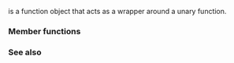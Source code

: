 {{cpp/title|pointer_to_unary_function}}
{{cpp/utility/functional/navbar}}
{{ddcl|deprecated=c++11|until=c++17|
template&lt; 
    class Arg, 
    class Result 
&gt; class pointer_to_unary_function : public std::unary_function&lt;Arg, Result&gt;;
}}

{{tt|std::pointer_to_unary_function}} is a function object that acts as a wrapper around a unary function.

===Member functions===
{{dsc begin}}
{{dsc mem ctor|nolink=true|constructs a new {{tt|pointer_to_unary_function}} object with the supplied function}}
{{dsc mem fun|operator()|nolink=true|calls the stored function}}
{{dsc end}}

{{member|{{small|std::pointer_to_unary_function::}}pointer_to_unary_function|2=
{{ddcl|1=
explicit pointer_to_unary_function( Result (*f)(Arg) );
}}

Constructs a {{tt|pointer_to_unary_function}} function object with the stored function {{c|f}}.

===Parameters===
{{par begin}}
{{par|f|pointer to a function to store}}
{{par end}}
}}

{{member|{{small|std::pointer_to_unary_function::}}operator()|2=
{{ddcl|1=
Result operator()( Arg x ) const;
}}

Calls the stored function.

===Parameters===
{{par begin}}
{{par|x|argument to pass to the function}}
{{par end}}

===Return value===
The value returned by the called function.
}}

===See also===
{{dsc begin}}
{{dsc inc|cpp/utility/functional/dsc pointer_to_binary_function}}
{{dsc inc|cpp/utility/functional/dsc ptr_fun}}
{{dsc end}}

{{langlinks|de|es|fr|it|ja|pt|ru|zh}}
